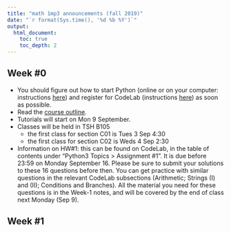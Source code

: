```yaml
---
title: "math 1mp3 announcements (fall 2019)"
date: "`r format(Sys.time(), '%d %b %Y')`"
output:
  html_document:
    toc: true
    toc_depth: 2   
---
```


## Week #0

- You should figure out how to start Python (online or on your computer: instructions [here](../notes/use_python.html)) and register for CodeLab (instructions [here](./notes/use_python.html#codelab)) as soon as possible.
- Read the [course outline](./outline.html).
- Tutorials will start on Mon 9 September.
- Classes will be held in TSH B105
    - the first class for section C01 is Tues 3 Sep 4:30
    - the first class for section C02 is Weds 4 Sep 2:30
- Information on HW#1: this can be found on CodeLab, in the table of contents under "Python3 Topics > Assignment #1". It is due before 23:59 on Monday September 16. Please be sure to submit your solutions to these 16 questions before then.  You can get practice with similar questions in the relevant CodeLab subsections (Arithmetic; Strings (I) and (II); Conditions and Branches). All the material you need for these questions is in the Week-1 notes, and will be covered by the end of class next Monday (Sep 9).

## Week #1
